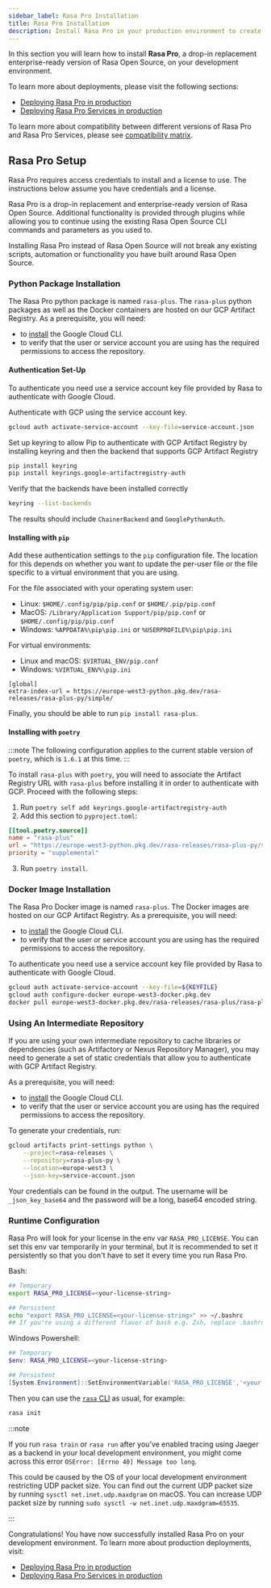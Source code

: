 ```yaml
---
sidebar_label: Rasa Pro Installation
title: Rasa Pro Installation
description: Install Rasa Pro in your production environment to create an enterprise ready Rasa deployment.
---
```



<RasaProLabel />

<RasaProBanner />

In this section you will learn how to install **Rasa Pro**, a drop-in replacement enterprise-ready version of Rasa Open Source, on your development environment.

To learn more about deployments, please visit the following sections:

- [Deploying Rasa Pro in production](../../deploy/deploy-rasa)
- [Deploying Rasa Pro Services in production](../../deploy/deploy-rasa-pro-services)

To learn more about compatibility between different versions of Rasa Pro and Rasa Pro Services, please see
[compatibility matrix](../../compatibility-matrix.mdx).

## Rasa Pro Setup

Rasa Pro requires access credentials to install and a license to use. The instructions below assume you have
credentials and a license.

Rasa Pro is a drop-in replacement and enterprise-ready version of Rasa Open Source.
Additional functionality is provided through plugins while allowing you to continue using the existing Rasa Open Source CLI commands and parameters as you used to.

Installing Rasa Pro instead of Rasa Open Source will not break any existing scripts, automation or functionality you have built around Rasa Open Source.

### Python Package Installation

The Rasa Pro python package is named `rasa-plus`. The `rasa-plus` python packages as well as the Docker containers are hosted on our GCP Artifact Registry.
As a prerequisite, you will need:

- to [install](https://cloud.google.com/sdk/docs/install) the Google Cloud CLI.
- to verify that the user or service account you are using has the required permissions to access the repository.

#### Authentication Set-Up

To authenticate you need use a service account key file provided by Rasa to authenticate with Google Cloud.

Authenticate with GCP using the service account key.

```sh
gcloud auth activate-service-account --key-file=service-account.json
```

Set up keyring to allow Pip to authenticate with GCP Artifact Registry by installing keyring and then the backend that supports GCP Artifact Registry

```sh
pip install keyring
pip install keyrings.google-artifactregistry-auth
```

Verify that the backends have been installed correctly

```sh
keyring --list-backends
```

The results should include `ChainerBackend` and `GooglePythonAuth`.


#### Installing with `pip`

Add these authentication settings to the `pip` configuration file. The location
for this depends on whether you want to update the per-user file or the file
specific to a virtual environment that you are using.

For the file associated with your operating system user:

- Linux: `$HOME/.config/pip/pip.conf` or `$HOME/.pip/pip.conf`
- MacOS: `/Library/Application Support/pip/pip.conf` or `$HOME/.config/pip/pip.conf`
- Windows: `%APPDATA%\pip\pip.ini` or `%USERPROFILE%\pip\pip.ini`

For virtual environments:

- Linux and macOS: `$VIRTUAL_ENV/pip.conf`
- Windows: `%VIRTUAL_ENV%\pip.ini`

```
[global]
extra-index-url = https://europe-west3-python.pkg.dev/rasa-releases/rasa-plus-py/simple/
```

Finally, you should be able to run `pip install rasa-plus`.

#### Installing with `poetry`

:::note
The following configuration applies to the current stable version of `poetry`,
which is `1.6.1` at this time.
:::

To install `rasa-plus` with `poetry`, you will need to associate the Artifact
Registry URL with `rasa-plus` before installing it in order to authenticate
with GCP. Proceed with the following steps:

1. Run `poetry self add keyrings.google-artifactregistry-auth`
2. Add this section to `pyproject.toml`:

```toml
[[tool.poetry.source]]
name = "rasa-plus"
url = "https://europe-west3-python.pkg.dev/rasa-releases/rasa-plus-py/simple"
priority = "supplemental"
```

3. Run `poetry install`.

### Docker Image Installation

The Rasa Pro Docker image is named `rasa-plus`. The Docker images are hosted on our GCP Artifact Registry.
As a prerequisite, you will need:

- to [install](https://cloud.google.com/sdk/docs/install) the Google Cloud CLI.
- to verify that the user or service account you are using has the required permissions to access the repository.

To authenticate you need use a service account key file provided by Rasa to authenticate with Google Cloud.

```bash
gcloud auth activate-service-account --key-file=${KEYFILE}
gcloud auth configure-docker europe-west3-docker.pkg.dev
docker pull europe-west3-docker.pkg.dev/rasa-releases/rasa-plus/rasa-plus
```

### Using An Intermediate Repository
If you are using your own intermediate repository to cache libraries or dependencies (such as Artifactory or Nexus Repository Manager), you may need to generate a set of static credentials that allow you to authenticate with GCP Artifact Registry.

As a prerequisite, you will need:

- to [install](https://cloud.google.com/sdk/docs/install) the Google Cloud CLI.
- to verify that the user or service account you are using has the required permissions to access the repository.

To generate your credentials, run:

```sh
gcloud artifacts print-settings python \
    --project=rasa-releases \
    --repository=rasa-plus-py \
    --location=europe-west3 \
    --json-key=service-account.json
```

Your credentials can be found in the output. The username will be `_json_key_base64` and the password will be a long, base64 encoded string.

### Runtime Configuration

Rasa Pro will look for your license in the env var `RASA_PRO_LICENSE`.
You can set this env var temporarily in your terminal, but it is recommended
to set it persistently so that you don't have to set it every time you run
Rasa Pro.

Bash:

```sh
## Temporary
export RASA_PRO_LICENSE=<your-license-string>

## Persistent
echo "export RASA_PRO_LICENSE=<your-license-string>" >> ~/.bashrc
## If you're using a different flavor of bash e.g. Zsh, replace .bashrc with your shell's initialization script e.g. ~/.zshrc
```

Windows Powershell:

```powershell
## Temporary
$env: RASA_PRO_LICENSE=<your-license-string>

## Persistent
[System.Environment]::SetEnvironmentVariable('RASA_PRO_LICENSE','<your-license-string>')
```

Then you can use the [`rasa` CLI](https://rasa.com/docs/rasa/command-line-interface) as usual, for example:

```sh
rasa init
```

:::note

If you run `rasa train` or `rasa run` after you’ve enabled tracing using Jaeger as a backend in your local development environment,
you might come across this error `OSError: [Errno 40] Message too long`.

This could be caused by the OS of your local development environment restricting UDP packet size.
You can find out the current UDP packet size by running `sysctl net.inet.udp.maxdgram` on macOS.
You can increase UDP packet size by running `sudo sysctl -w net.inet.udp.maxdgram=65535`.

:::

Congratulations! You have now successfully installed Rasa Pro on your development environment.
To learn more about production deployments, visit:

- [Deploying Rasa Pro in production](../../deploy/deploy-rasa)
- [Deploying Rasa Pro Services in production](../../deploy/deploy-rasa-pro-services)
